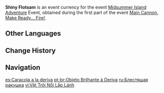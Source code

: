 {{Item Infobox
|id           = 000124
|image        = Item Shiny Flotsam.png
|type         = Event Items
|group        = Event Currencies
|quality      = 4
|description  = Shells brought in by the tide that shine gorgeously, filled with the breath of the sea.<br />Can be exchanged for precious treasures during the "[[Midsummer Island Adventure]]" event.
|source1      = [[Midsummer Island Adventure]] Part I: [[Main Cannon, Make Ready... Fire!]]
|event        = Midsummer Island Adventure
|eventNote    = Part I: [[Main Cannon, Make Ready... Fire!]]
}}
'''Shiny Flotsam''' is an event currency for the event [[Midsummer Island Adventure]] Event, obtained during the first part of the event [[Main Cannon, Make Ready... Fire!]].

==Other Languages==
{{Other Languages
|en      = Shiny Flotsam
|zhs     = 亮闪闪的漂流物
|zhs_rm  = Liàngshǎnshǎn de Piāoliú Wù
|zht     = 亮閃閃的漂流物
|zht_rm  = Liàngshǎnshǎn de Piāoliú Wù
|zh_tl   = Shiny Floating Object
|ja      = キラキラ漂流物
|ja_rm   = Kirakira Hyouryuubutsu
|ja_tl   = Shiny Flotsam
|ko      = 반짝이는 표류물
|ko_rm   = Banjjagineun Pyoryumul
|ko_tl   = Shiny Flotsam
|es      = Caracola a la deriva
|es_tl   = Drifting Seashell
|fr      = Coquillage brillant
|fr_tl   = Shiny Shellfish
|ru      = Блестящая ракушка
|ru_tl   = Shiny Seashell
|th      = Shiny Flotsam
|vi      = Vật Trôi Nổi Lấp Lánh
|vi_tl   = 
|de      = Glitzermuschel
|de_tl   = Sparkly Shell
|id      = Benda Terdampar yang Bersinar
|id_tl   = Shiny Stranded Object
|pt      = Objeto Brilhante à Deriva
|pt_tl   = Drifting Shiny Object
|tr      = Parlak Kabuk
|tr_tl   = 
|it      = Conchiglia splendente
|it_tl   = 
}}

==Change History==
{{Change History|1.6}}

==Navigation==
{{Precious Navbox|Currency}}

[[es:Caracola a la deriva]]
[[pt-br:Objeto Brilhante à Deriva]]
[[ru:Блестящая ракушка]]
[[vi:Vật Trôi Nổi Lấp Lánh]]
